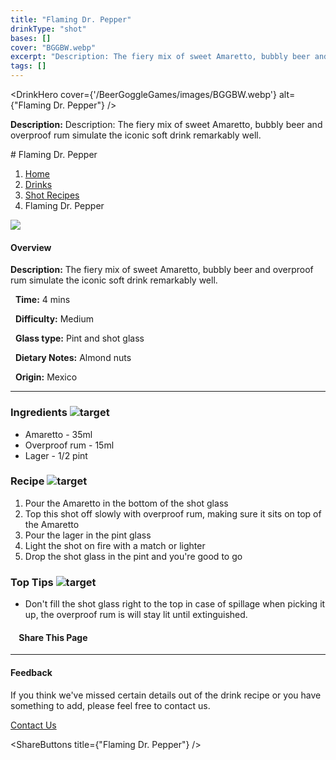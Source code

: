```yaml
---
title: "Flaming Dr. Pepper"
drinkType: "shot"
bases: []
cover: "BGGBW.webp"
excerpt: "Description: The fiery mix of sweet Amaretto, bubbly beer and overproof rum simulate the iconic soft drink remarkably well."
tags: []
---
```



<DrinkHero
  cover={'/BeerGoggleGames/images/BGGBW.webp'}
  alt={"Flaming Dr. Pepper"}
/>

<DrinkSection title="Overview" icon="/BeerGoggleGames/images/info.webp">
<p><strong>Description:</strong> Description: The fiery mix of sweet Amaretto, bubbly beer and overproof rum simulate the iconic soft drink remarkably well.</p>
</DrinkSection>

<DrinkSection title="Ingredients" icon="/BeerGoggleGames/images/liquor.webp">
<!-- Add ingredients -->
</DrinkSection>

<DrinkSection title="Method" icon="/BeerGoggleGames/images/question.webp">
# Flaming Dr. Pepper

1.  [Home](/)
2.  [Drinks](drinks)
3.  [Shot Recipes](drinks/shotrecipes)
4.  Flaming Dr. Pepper

![](/images/flamingdrpepper.webp)

#### Overview

**Description:** The fiery mix of sweet Amaretto, bubbly beer and overproof rum simulate the iconic soft drink remarkably well.

  **Time:** 4 mins

  **Difficulty:** Medium

  **Glass type:** Pint and shot glass

  **Dietary Notes:** Almond nuts

  **Origin:** Mexico

* * *

### Ingredients ![target](/images/liquor.webp)

-   Amaretto - 35ml
-   Overproof rum - 15ml
-   Lager - 1/2 pint

### Recipe ![target](/images/rules.webp)

1.  Pour the Amaretto in the bottom of the shot glass
2.  Top this shot off slowly with overproof rum, making sure it sits on top of the Amaretto
3.  Pour the lager in the pint glass
4.  Light the shot on fire with a match or lighter
5.  Drop the shot glass in the pint and you're good to go

### Top Tips ![target](/images/lightbulb.webp)

-   Don't fill the shot glass right to the top in case of spillage when picking it up, the overproof rum is will stay lit until extinguished.

####     Share This Page

[](https://www.facebook.com/sharer/sharer.php?u=beergogglegames.co.uk/Drinks/ShotRecipes/flamingdrpepper)[](https://www.instagram.com/direct/new/)[](https://twitter.com/intent/tweet?url=beergogglegames.co.uk/Drinks/ShotRecipes/flamingdrpepper)

* * *

#### Feedback

If you think we've missed certain details out of the drink recipe or you have something to add, please feel free to contact us.

  
  
  
[Contact Us](contact)
</DrinkSection>



<ShareButtons title={"Flaming Dr. Pepper"} />
<FeedbackCard></FeedbackCard>
